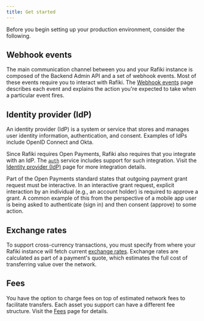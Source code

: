 ```yaml
---
title: Get started
---
```



Before you begin setting up your production environment, consider the following.

## Webhook events

The main communication channel between you and your Rafiki instance is composed of the Backend Admin API and a set of webhook events. Most of these events require you to interact with Rafiki. The [Webhook events](/integration/get-started/webhook-events) page describes each event and explains the action you're expected to take when a particular event fires.

## Identity provider (IdP)

An identity provider (IdP) is a system or service that stores and manages user identity information, authentication, and consent. Examples of IdPs include OpenID Connect and Okta.

Since Rafiki requires Open Payments, Rafiki also requires that you integrate with an IdP. The [`auth`](/integration/services/auth-service) service includes support for such integration. Visit the [Identity provider (IdP)](/integration/get-started/idp) page for more integration details.

Part of the Open Payments standard states that outgoing payment grant request must be interactive. In an interactive grant request, explicit interaction by an individual (e.g., an account holder) is required to approve a grant. A common example of this from the perspective of a mobile app user is being asked to authenticate (sign in) and then consent (approve) to some action.

## Exchange rates

To support cross-currency transactions, you must specify from where your Rafiki instance will fetch current [exchange rates](/integration/get-started/exchange-rates). Exchange rates are calculated as part of a payment's quote, which estimates the full cost of transferring value over the network.

## Fees

You have the option to charge fees on top of estimated network fees to facilitate transfers. Each asset you support can have a different fee structure. Visit the [Fees](/integration/get-started/fees) page for details.